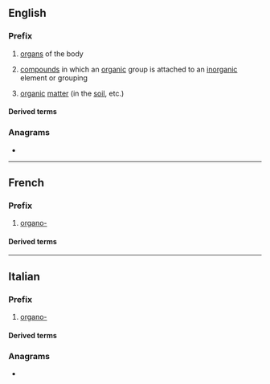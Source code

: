 {{also|organo|órgano|organò}}
==English==

===Prefix===
{{head|en|prefixes}}

# [[organ]]s of the body
# {{lb|en|chemistry|forms adjectives and nouns|sometimes hyphenated}} [[compound]]s in which an [[organic]] group is attached to an [[inorganic]] element or grouping
# [[organic]] [[matter]] (in the [[soil]], etc.)

====Derived terms====
{{prefixsee|en}}
{{der3|en|organoalkali
|organogenous
|organographical
|organolite
|{{l|en|organosiloxane}}, {{l|en|organo-siloxane}}
}}

===Anagrams===
* {{anagrams|en|a=agnoor|Orango}}

----

==French==

===Prefix===
{{head|fr|prefix}}

# [[#English|organo-]]

====Derived terms====
{{prefixsee|fr}}

----

==Italian==

===Prefix===
{{head|it|prefix}}

# [[#English|organo-]]

====Derived terms====
{{prefixsee|it}}

===Anagrams===
* {{anagrams|it|a=agnoor|gorano|ognora|onagro|ongaro|orango|rogano}}